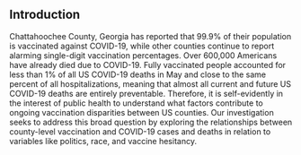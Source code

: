 ## Introduction

Chattahoochee County, Georgia has reported that 99.9% of their population is vaccinated against COVID-19, while other counties continue to report alarming single-digit vaccination percentages. Over 600,000 Americans have already died due to COVID-19. Fully vaccinated people accounted for less than 1% of all US COVID-19 deaths in May and close to the same percent of all hospitalizations, meaning that almost all current and future US COVID-19 deaths are entirely preventable. Therefore, it is self-evidently in the interest of public health to understand what factors contribute to ongoing vaccination disparities between US counties. Our investigation seeks to address this broad question by exploring the relationships between county-level vaccination and COVID-19 cases and deaths in relation to variables like politics, race, and vaccine hesitancy. 